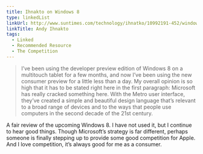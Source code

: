 ```yaml
---
title: Ihnakto on Windows 8
type: linkedList
linkUrl: http://www.suntimes.com/technology/ihnatko/10992191-452/windows-8-and-metro-show-true-multiplatform-os-promise.html
linkTitle: Andy Ihnakto
tags:
  - Linked
  - Recommended Resource
  - The Competition
---
```


> I’ve been using the developer preview edition of Windows 8 on a multitouch tablet for a few months, and now I’ve been using the new consumer preview for a little less than a day. My overall opinion is so high that it has to be stated right here in the first paragraph: Microsoft has really cracked something here. With the Metro user interface, they’ve created a simple and beautiful design language that’s relevant to a broad range of devices and to the ways that people use computers in the second decade of the 21st century.

A fair review of the upcoming Windows 8. I have not used it, but I continue to hear good things. Though Microsoft’s strategy is far different, perhaps someone is finally stepping up to provide some good competition for Apple. And I love competition, it’s always good for me as a consumer.
